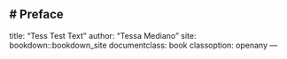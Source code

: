 # Preface
---
title: "Tess Test Text"
author: "Tessa Mediano"
site: bookdown::bookdown_site
documentclass: book
classoption: openany
---

